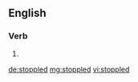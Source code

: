==English==

===Verb===
{{head|en}}

# {{en-past of|stopple}}

[[de:stoppled]]
[[mg:stoppled]]
[[vi:stoppled]]